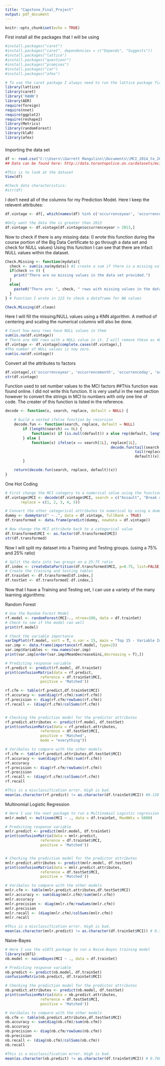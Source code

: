 ---
title: "Capstone_Final_Project"
output: pdf_document
---
```{r setup, include=FALSE}
knitr::opts_chunk$set(echo = TRUE)
```


First install all the packages that I will be using
```{r}
#install.packages("caret")
#install.packages("caret", dependencies = c("Depends", "Suggests"))
#install.packages("lattice")
#install.packages("questionr")
#install.packages("promises")
#install.packages("car")
#install.packages("afex")

# To use the caret package I always need to run the lattice package first weirdly enough///
library(lattice)
library(caret)
library('RANN')
library(AER)
require(foreign)
require(nnet)
require(ggplot2)
require(reshape2)
library(Metrics)
library(randomForest)
library(klaR)
library(afex)
```

###
Importing the data set
```{r}
df <- read.csv("C:\\Users\\Garrett Mangulins\\Documents\\MCI_2014_to_2017.csv", header=TRUE, sep=",")
## Data can be found here: http://data.torontopolice.on.ca/datasets/mci-2014-to-2017

#This is to look at the dataset
View(df)

#Check data characteristics:
#str(df)
```


I don't need all of the columns for my Prediction Model. Here I keep the relevent attributes:
```{r}
df.vintage <- df[, which(names(df) %in% c('occurrenceyear',	'occurrencemonth', 'occurrenceday', 'occurrencedayofyear', 'occurrencedayofweek', 'occurrencehour', 'MCI', 'Division',	'Hood_ID', 'premisetype'))]

#Only want the data the is greater than 2013
df.vintage <- df.vintage[df.vintage$occurrenceyear > 2013,]
```


Now to check if there is any missing data:
(I wrote this function during the course portion of the Big Data Certificate to go through a data set and check for NULL values)
Using this function I can see that there are infact NULL values within the dataset.
```{r}
Check.Missing <- function(mydata){
  check <- sum(is.na(mydata)) #I create a sum if there is a missing value present in the data
  if(check == 0) {
    print("There are no missing values in the data set provided.")
  }
  else{
    paste0("There are: ", check, " rows with missing values in the data set.")
  }
} # Function I wrote in 123 to check a dataframe for NA values

Check.Missing(df.clean)
```


Here I will fill the missing/NULL values using a KNN algorithm. A method of centering and scaling the numerical columns will also be done.
```{r}
# Count how many rows have NULL values in them
sum(is.na(df.vintage))
# There are 400 rows with a NULL value in it. I will remove these as 400/131073 is only 0.3% of the dataset
df.vintage <- df.vintage[complete.cases(df.vintage),]
#The number of NULL values is now zero.
sum(is.na(df.vintage))
```


Convert all the attributes to factors
```{r}
df.vintage[,c('occurrenceyear',	'occurrencemonth', 'occurrenceday', 'occurrencedayofyear', 'occurrencedayofweek', 'occurrencehour', 'MCI', 'Division',	'Hood_ID', 'premisetype')] <- lapply(df.vintage[,c('occurrenceyear',	'occurrencemonth', 'occurrenceday', 'occurrencedayofyear', 'occurrencedayofweek', 'occurrencehour', 'MCI', 'Division',	'Hood_ID', 'premisetype')], factor)
str(df.vintage)
```

Function used to set number values to the MCI factors
##This function was found online. I did not write this function. It is very useful in the next section however to convert the strings in MCI to numbers with only one line of code. The creater of this function is listed in the reference.
```{r}
decode <- function(x, search, replace, default = NULL) {

    # build a nested ifelse function by recursion
    decode.fun <- function(search, replace, default = NULL)
        if (length(search) == 0L) {
            function(x) if (is.null(default)) x else rep(default, length(x))
        } else {
            function(x) ifelse(x == search[1L], replace[1L],
                                                decode.fun(tail(search,  -1L),
                                                           tail(replace, -1L),
                                                           default)(x))
        }

    return(decode.fun(search, replace, default)(x))
}
```


One Hot Coding
```{r}
# First change the MCI category to a numerical value using the function above:
df.vintage$MCI <- decode(df.vintage$MCI, search = c("Assault", "Break and Enter", "Robbery", "Theft Over", "Auto Theft"),
       replace = c(1, 2, 3, 4, 5))

# Convert the other categorical attributes to numerical by using a dummy variable
dummy <- dummyVars(" ~ .", data = df.vintage, fullRank = TRUE)
df.transformed <- data.frame(predict(dummy, newdata = df.vintage))

# Now change the MCI attribute back to a categorical value
df.transformed$MCI <- as.factor(df.transformed$MCI)
str(df.transformed)
```


Now I will split my dataset into a Training and Testing groups. (using a 75% and 25% ratio)
```{r}
# Split the data into two groups on a 25:75 ratio
df.index <- createDataPartition(df.transformed$MCI, p=0.75, list=FALSE)
# Create the training and testing tables
df.trainSet <- df.transformed[df.index,]
df.testSet <- df.transformed[-df.index,]
```


Now that I have a Training and Testing set, I can use a variety of the many learning algorithms:

Random Forest
```{r}
# Use the Random Forest Model
rf.model <- randomForest(MCI~., ntree=100, data = df.trainSet)
# Check to see if the model ran well
print(rf.model)

# Check the variable importance
varImpPlot(rf.model, sort = T, n.var = 15, main = "Top 15 - Variable Importance")
var.imp <- data.frame(importance(rf.model, type=2))
var.imp$Variables <- row.names(var.imp)  
print(var.imp[order(var.imp$MeanDecreaseGini,decreasing = T),])

# Predicting response variable
rf.predict <- predict(rf.model, df.trainSet)
print(confusionMatrix(data = rf.predict,
                reference = df.trainSet$MCI,
                positive = 'Matched'))

rf.cfm <- table(rf.predict,df.trainSet$MCI)
rf.accuracy <- sum(diag(rf.cfm)/sum(rf.cfm))
rf.precision <- diag(rf.cfm/rowSums(rf.cfm))
rf.recall <- (diag(rf.cfm)/colSums(rf.cfm))


# Checking the prediction model for the predictor attributes
rf.predict.attributes <- predict(rf.model, df.testSet)
print(confusionMatrix(data = rf.predict.attributes,
                reference = df.testSet$MCI,
                positive = 'Matched',
                mode = "everything"))

# Varibales to compare with the other models
rf.cfm <- table(rf.predict.attributes,df.testSet$MCI)
rf.accuracy <- sum(diag(rf.cfm)/sum(rf.cfm))
rf.accuracy
rf.precision <- diag(rf.cfm/rowSums(rf.cfm))
rf.precision
rf.recall <- (diag(rf.cfm)/colSums(rf.cfm))
rf.recall

#This is a misclassification error. High is bad.
mean(as.character(rf.predict) != as.character(df.trainSet$MCI)) #0.138
```


Multinomial Logistic Regression
```{r}
# Here I use the nnet package to run a Multinomial Logistic regression
mnlr.model <- multinom(MCI ~ ., data = df.trainSet, MaxNWts = 5000)

# Predicting response variable
mnlr.predict <- predict(mnlr.model, df.trainSet)
print(confusionMatrix(data = mnlr.predict,
                reference = df.trainSet$MCI,
                positive = 'Matched'))


# Checking the prediction model for the predictor attributes
mnlr.predict.attributes <- predict(mnlr.model, df.testSet)
print(confusionMatrix(data = mnlr.predict.attributes,
                reference = df.testSet$MCI,
                positive = 'Matched'))

# Varibales to compare with the other models
mnlr.cfm <- table(mnlr.predict.attributes,df.testSet$MCI)
mnlr.accuracy <- sum(diag(mnlr.cfm)/sum(mnlr.cfm))
mnlr.accuracy
mnlr.precision <- diag(mnlr.cfm/rowSums(mnlr.cfm))
mnlr.precision
mnlr.recall <- (diag(mnlr.cfm)/colSums(mnlr.cfm))
mnlr.recall

#This is a misclassification error. High is bad.
mean(as.character(mnlr.predict) != as.character(df.trainSet$MCI)) # 0.397
```


Naive-Bayes
```{r}
# Here I use the e1071 package to run a Naive-Bayes training model
library(e1071)
nb.model <- naiveBayes(MCI ~ ., data = df.trainSet)

# Predicting response variable
nb.predict <- predict(nb.model, df.trainSet)
confusionMatrix(nb.predict, df.trainSet$MCI)

# Checking the prediction model for the predictor attributes
nb.predict.attributes <- predict(nb.model, df.testSet)
print(confusionMatrix(data = nb.predict.attributes,
                reference = df.testSet$MCI,
                positive = 'Matched'))

# Varibales to compare with the other models
nb.cfm <- table(nb.predict.attributes,df.testSet$MCI)
nb.accuracy <- sum(diag(nb.cfm)/sum(nb.cfm))
nb.accuracy
nb.precision <- diag(nb.cfm/rowSums(nb.cfm))
nb.precision
nb.recall <- (diag(nb.cfm)/colSums(nb.cfm))
nb.recall

#This is a misclassification error. High is bad.
mean(as.character(nb.predict) != as.character(df.trainSet$MCI)) # 0.768
```















